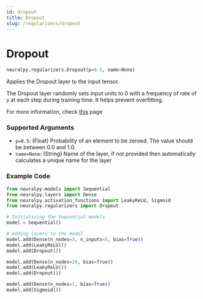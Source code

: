 ```yaml
---
id: dropout
title: Dropout
slug: /regularizers/dropout
---
```


# Dropout
```python
neuralpy.regularizers.Dropout(p=0.5, name=None)
```
Applies the Dropout layer to the input tensor.

The Dropout layer randomly sets input units to 0 with a frequency of rate of `p` at each step during training time. It helps prevent overfitting.

For more information, check [this](https://pytorch.org/docs/stable/nn.html#dropout) page

###  Supported Arguments
- `p=0.5`: (Float) Probability of an element to be zeroed. The value should be between 0.0 and 1.0.
- `name=None`: (String) Name of the layer, if not provided then automatically calculates a unique name for the layer

### Example Code
```python
from neuralpy.models import Sequential
from neuralpy.layers import Dense
from neuralpy.activation_functions import LeakyReLU, Sigmoid
from neuralpy.regularizers import Dropout

# Initializing the Sequential models
model = Sequential()

# Adding layers to the model
model.add(Dense(n_nodes=3, n_inputs=5, bias=True))
model.add(LeakyReLU())
model.add(Dropout())

model.add(Dense(n_nodes=20, bias=True))
model.add(LeakyReLU())
model.add(Dropout())

model.add(Dense(n_nodes=1, bias=True))
model.add(Sigmoid())
```